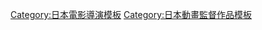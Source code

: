 {{Navbox
|name= 青山弘執導作品
|title= [[青山弘]]執導作品
|listclass = hlist
|group1 = 電視動畫
|list1 = {{Navbox|child
|group1 = 2000年代
|list1 = 
* [[火箭女孩]]（2007年）
* [[最高機密 (漫畫)|秘密 ～The Revelation～]]（2008年）
|group2 = 2010年代
|list2 = 
* [[金鋼狼]] {{link-ja|金鋼狼 (2011年動畫)|ウルヴァリン (アニメ)|(2011年動畫)}}（2011年）
* [[全職法師]]（2017年）
}}
|group2 = OVA
|list2=
* [[奇兵大冒險]]（1991年）
|below=
}}<noinclude>
{{Documentation}}
{{DEFAULTSORT:Aoyama Hiroshi}}
[[Category:日本電影導演模板]]
[[Category:日本動畫監督作品模板]]
</noinclude>